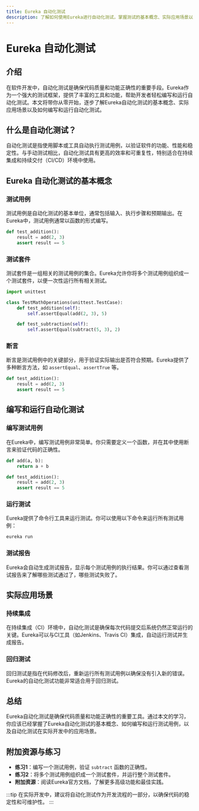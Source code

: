 ```yaml
---
title: Eureka 自动化测试
description: 了解如何使用Eureka进行自动化测试，掌握测试的基本概念、实际应用场景以及如何编写和运行自动化测试。
---
```


# Eureka 自动化测试

## 介绍

在软件开发中，自动化测试是确保代码质量和功能正确性的重要手段。Eureka作为一个强大的测试框架，提供了丰富的工具和功能，帮助开发者轻松编写和运行自动化测试。本文将带你从零开始，逐步了解Eureka自动化测试的基本概念、实际应用场景以及如何编写和运行自动化测试。

## 什么是自动化测试？

自动化测试是指使用脚本或工具自动执行测试用例，以验证软件的功能、性能和稳定性。与手动测试相比，自动化测试具有更高的效率和可重复性，特别适合在持续集成和持续交付（CI/CD）环境中使用。

## Eureka 自动化测试的基本概念

### 测试用例

测试用例是自动化测试的基本单位，通常包括输入、执行步骤和预期输出。在Eureka中，测试用例通常以函数的形式编写。

```python
def test_addition():
    result = add(2, 3)
    assert result == 5
```

### 测试套件

测试套件是一组相关的测试用例的集合。Eureka允许你将多个测试用例组织成一个测试套件，以便一次性运行所有相关测试。

```python
import unittest

class TestMathOperations(unittest.TestCase):
    def test_addition(self):
        self.assertEqual(add(2, 3), 5)

    def test_subtraction(self):
        self.assertEqual(subtract(5, 3), 2)
```

### 断言

断言是测试用例中的关键部分，用于验证实际输出是否符合预期。Eureka提供了多种断言方法，如 `assertEqual`、`assertTrue` 等。

```python
def test_addition():
    result = add(2, 3)
    assert result == 5
```

## 编写和运行自动化测试

### 编写测试用例

在Eureka中，编写测试用例非常简单。你只需要定义一个函数，并在其中使用断言来验证代码的正确性。

```python
def add(a, b):
    return a + b

def test_addition():
    result = add(2, 3)
    assert result == 5
```

### 运行测试

Eureka提供了命令行工具来运行测试。你可以使用以下命令来运行所有测试用例：

```bash
eureka run
```

### 测试报告

Eureka会自动生成测试报告，显示每个测试用例的执行结果。你可以通过查看测试报告来了解哪些测试通过了，哪些测试失败了。

## 实际应用场景

### 持续集成

在持续集成（CI）环境中，自动化测试是确保每次代码提交后系统仍然正常运行的关键。Eureka可以与CI工具（如Jenkins、Travis CI）集成，自动运行测试并生成报告。

### 回归测试

回归测试是指在代码修改后，重新运行所有测试用例以确保没有引入新的错误。Eureka的自动化测试功能非常适合用于回归测试。

## 总结

Eureka自动化测试是确保代码质量和功能正确性的重要工具。通过本文的学习，你应该已经掌握了Eureka自动化测试的基本概念、如何编写和运行测试用例，以及自动化测试在实际开发中的应用场景。

## 附加资源与练习

- **练习1**：编写一个测试用例，验证 `subtract` 函数的正确性。
- **练习2**：将多个测试用例组织成一个测试套件，并运行整个测试套件。
- **附加资源**：阅读Eureka官方文档，了解更多高级功能和最佳实践。

:::tip
在实际开发中，建议将自动化测试作为开发流程的一部分，以确保代码的稳定性和可维护性。
:::